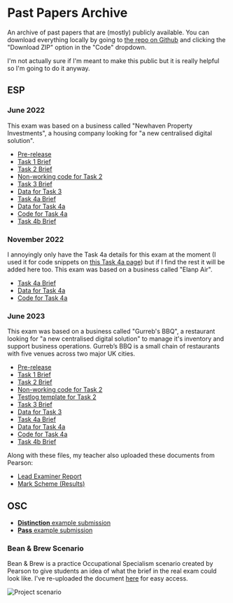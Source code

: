 # Past Papers Archive

An archive of past papers that are (mostly) publicly available. You can download everything locally by going to [the repo on Github](https://github.com/jamesgwyer/college-notes) and clicking the "Download ZIP" option in the "Code" dropdown.

I'm not actually sure if I'm meant to make this public but it is really helpful so I'm going to do it anyway.

## ESP

### June 2022
This exam was based on a business called "Newhaven Property Investments", a housing company looking for "a new centralised digital solution".
- [Pre-release](/past-papers/esp/june-2022/Core%20Employer%20Set%20Project%20-%20Pre%20-%20Task%20-%20Information%20-%20Summer%202022.pdf)
- [Task 1 Brief](/past-papers/esp/june-2022/Core%20Employer%20Set%20Project%20-%20Task1%20-%20Summer%202022.pdf)
- [Task 2 Brief](/past-papers/esp/june-2022/Core%20Employer%20Set%20Project%20-%20Task2%20-%20Summer%202022.pdf)
- [Non-working code for Task 2](/past-papers/esp/june-2022/Core%20Employer%20Set%20Project%20-%20Task2%20-%20NonWorkingCode%20-%20Summer%202022.txt)
- [Task 3 Brief](/past-papers/esp/june-2022/Core%20Employer%20Set%20Project%20-%20Task3%20-%20Summer%202022.pdf)
- [Data for Task 3](/past-papers/esp/june-2022/Core%20Employer%20Set%20Project%20-%20Task3%20-%20Data%20-%20Summer%202022.csv)
- [Task 4a Brief](/past-papers/esp/june-2022/Core%20Employer%20Set%20Project%20-%20Task4A%20-%20Summer%202022.pdf)
- [Data for Task 4a](/past-papers/esp/june-2022/Task4a_Data_Summer-2022.csv)
- [Code for Task 4a](/past-papers/esp/june-2022/Task4a_Summer-2022_dashboard.py)
- [Task 4b Brief](/past-papers/esp/june-2022/Core%20Employer%20Set%20Project%20-%20Task4B%20-%20Summer%202022.pdf)

### November 2022
I annoyingly only have the Task 4a details for this exam at the moment (I used it for code snippets on [this Task 4a page](/esp/task-4a#code-snippets)) but if I find the rest it will be added here too. This exam was based on a business called "Elanp Air".
- [Task 4a Brief](/past-papers/esp/november-2022/Core%20Employer%20Set%20Project%20-Task4a%20-%20November%2022.pdf)
- [Data for Task 4a](/past-papers/esp/november-2022/Task4a_data_November-22.csv)
- [Code for Task 4a](/past-papers/esp/november-2022/Task4a_Elanp_dashboard_November-22.txt)

### June 2023
This exam was based on a business called "Gurreb's BBQ", a restaurant looking for "a new centralised digital solution" to manage it's inventory and support business operations. Gurreb’s BBQ is a small chain of restaurants with five venues across two major UK cities.
- [Pre-release](/past-papers/esp/june-2023/pre-release.pdf)
- [Task 1 Brief](/past-papers/esp/june-2023/task-1.pdf)
- [Task 2 Brief](/past-papers/esp/june-2023/task-2.pdf)
- [Non-working code for Task 2](/past-papers/esp/june-2023/Task2_NonWorkingCode.txt)
- [Testlog template for Task 2](/past-papers/esp/june-2023/Task2_Test_Log_Template.docx)
- [Task 3 Brief](/past-papers/esp/june-2023/task-3.pdf)
- [Data for Task 3](/past-papers/esp/june-2023/Task3_data.csv)
- [Task 4a Brief](/past-papers/esp/june-2023/task-4a.pdf)
- [Data for Task 4a](/past-papers/esp/june-2023/Task4a_data.csv)
- [Code for Task 4a](/past-papers/esp/june-2023/Task4a_gurrebs.py)
- [Task 4b Brief](/past-papers/esp/june-2023/task-4b.pdf)

Along with these files, my teacher also uploaded these documents from Pearson:
- [Lead Examiner Report](/past-papers/esp/june-2023/digital-employer-set-project-ms-summer-2023.pdf)
- [Mark Scheme (Results)](/past-papers/esp/june-2023/digital-employer-set-project-ms-summer-2023.pdf)


## OSC
- [**Distinction** example submission](/osc/t-level-exemplification-os-digital-distinction.pdf)
- [**Pass** example submission](/osc/t-level-exemplification-os-digital-pass-draft.pdf)

### Bean & Brew Scenario

Bean & Brew is a practice Occupational Specialism scenario created by Pearson to give students an idea of what the brief in the real exam could look like. I've re-uploaded the document [here](/osc/BandB_Brief.pdf) for easy access.

![Project scenario](/osc/BandB_Scenario.png)